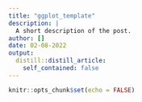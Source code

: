 ```yaml
---
title: "ggplot_template"
description: |
  A short description of the post.
author: []
date: 02-08-2022
output:
  distill::distill_article:
    self_contained: false
---
```



```r
knitr::opts_chunk$set(echo = FALSE)
```

